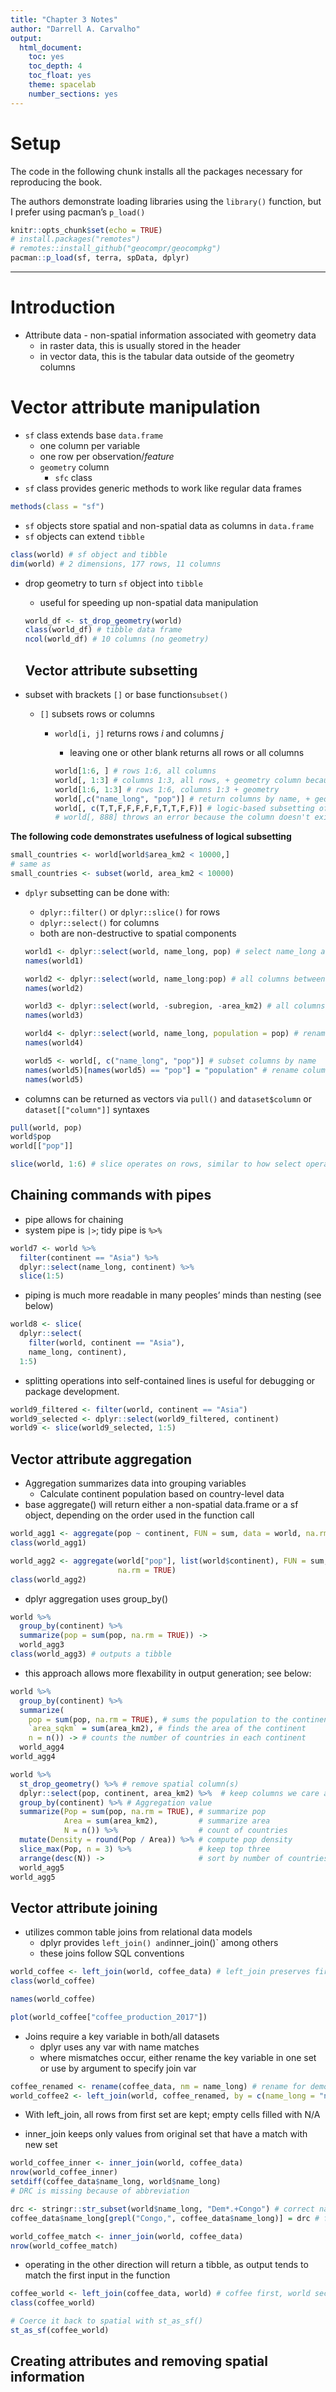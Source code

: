 ```yaml
---
title: "Chapter 3 Notes"
author: "Darrell A. Carvalho"
output:
  html_document: 
    toc: yes
    toc_depth: 4
    toc_float: yes
    theme: spacelab
    number_sections: yes
---
```


# Setup

The code in the following chunk installs all the packages necessary for reproducing the book.

The authors demonstrate loading libraries using the `library()` function, but I prefer using pacman's `p_load()`

```r
knitr::opts_chunk$set(echo = TRUE)
# install.packages("remotes")
# remotes::install_github("geocompr/geocompkg")
pacman::p_load(sf, terra, spData, dplyr)
```

------------------------------------------------------------------------

# Introduction

-   Attribute data - non-spatial information associated with geometry data
    -   in raster data, this is usually stored in the header
    -   in vector data, this is the tabular data outside of the geometry columns

# Vector attribute manipulation

-   `sf` class extends base `data.frame`
    -   one column per variable
    -   one row per observation/*feature*
    -   `geometry` column
        -   `sfc` class
-   `sf` class provides generic methods to work like regular data frames

```r
methods(class = "sf")
```

-   `sf` objects store spatial and non-spatial data as columns in `data.frame`
-   `sf` objects can extend `tibble`

```r
class(world) # sf object and tibble
dim(world) # 2 dimensions, 177 rows, 11 columns
```

-   drop geometry to turn `sf` object into `tibble`

    -   useful for speeding up non-spatial data manipulation

    ```r
    world_df <- st_drop_geometry(world)
    class(world_df) # tibble data frame
    ncol(world_df) # 10 columns (no geometry)
    ```

    ## Vector attribute subsetting

-   subset with brackets `[]` or base function`subset()`

    -   `[]` subsets rows or columns
        -   `world[i, j]` returns rows *i* and columns *j*

            -   leaving one or other blank returns all rows or all columns

            ```r
            world[1:6, ] # rows 1:6, all columns
            world[, 1:3] # columns 1:3, all rows, + geometry column because 'sticky' sf
            world[1:6, 1:3] # rows 1:6, columns 1:3 + geometry
            world[,c("name_long", "pop")] # return columns by name, + geometry
            world[, c(T,T,F,F,F,F,F,T,T,F,F)] # logic-based subsetting of columns
            # world[, 888] throws an error because the column doesn't exist
            ```

**The following code demonstrates usefulness of logical subsetting**

```r
small_countries <- world[world$area_km2 < 10000,]
# same as
small_countries <- subset(world, area_km2 < 10000)
```

-   `dplyr` subsetting can be done with:

    -   `dplyr::filter()` or `dplyr::slice()` for rows
    -   `dplyr::select()` for columns
    -   both are non-destructive to spatial components

    ```r
    world1 <- dplyr::select(world, name_long, pop) # select name_long and pop cols
    names(world1)

    world2 <- dplyr::select(world, name_long:pop) # all columns between name_long and pop (inclusive)
    names(world2)

    world3 <- dplyr::select(world, -subregion, -area_km2) # all columns except subregion and area_km2 (inclusive)
    names(world3)

    world4 <- dplyr::select(world, name_long, population = pop) # renaming a column through selection
    names(world4)

    world5 <- world[, c("name_long", "pop")] # subset columns by name
    names(world5)[names(world5) == "pop"] = "population" # rename column manually via base R
    names(world5)
    ```

-   columns can be returned as vectors via `pull()` and `dataset$column` or `dataset[["column"]]` syntaxes

```r
pull(world, pop)
world$pop
world[["pop"]]
```

```r
slice(world, 1:6) # slice operates on rows, similar to how select operates on columns
```

## Chaining commands with pipes

-   pipe allows for chaining
-   system pipe is `|>`; tidy pipe is `%>%`

```r
world7 <- world %>%
  filter(continent == "Asia") %>%
  dplyr::select(name_long, continent) %>%
  slice(1:5)
```

-   piping is much more readable in many peoples' minds than nesting (see below)

```r
world8 <- slice(
  dplyr::select(
    filter(world, continent == "Asia"),
    name_long, continent),
  1:5)
```

-   splitting operations into self-contained lines is useful for debugging or package development.

```r
world9_filtered <- filter(world, continent == "Asia")
world9_selected <- dplyr::select(world9_filtered, continent)
world9 <- slice(world9_selected, 1:5)
```

## Vector attribute aggregation

-   Aggregation summarizes data into grouping variables
    -   Calculate continent population based on country-level data
-   base aggregate() will return either a non-spatial data.frame or a sf object, depending on the order used in the function call

```r
world_agg1 <- aggregate(pop ~ continent, FUN = sum, data = world, na.rm = TRUE)
class(world_agg1)
```

```r
world_agg2 <- aggregate(world["pop"], list(world$continent), FUN = sum,
                        na.rm = TRUE)
class(world_agg2)
```

-   dplyr aggregation uses group_by()

```r
world %>% 
  group_by(continent) %>% 
  summarize(pop = sum(pop, na.rm = TRUE)) -> 
  world_agg3
class(world_agg3) # outputs a tibble
```

-   this approach allows more flexability in output generation; see below:

```r
world %>% 
  group_by(continent) %>% 
  summarize(
    pop = sum(pop, na.rm = TRUE), # sums the population to the continent
    `area_sqkm` = sum(area_km2), # finds the area of the continent
    n = n()) -> # counts the number of countries in each continent
  world_agg4
world_agg4
```

```r
world %>% 
  st_drop_geometry() %>% # remove spatial column(s)
  dplyr::select(pop, continent, area_km2) %>%  # keep columns we care about
  group_by(continent) %>% # Aggregation value
  summarize(Pop = sum(pop, na.rm = TRUE), # summarize pop
            Area = sum(area_km2),         # summarize area
            N = n()) %>%                  # count of countries
  mutate(Density = round(Pop / Area)) %>% # compute pop density
  slice_max(Pop, n = 3) %>%               # keep top three
  arrange(desc(N)) ->                     # sort by number of countries
  world_agg5
world_agg5
```

## Vector attribute joining

-   utilizes common table joins from relational data models
    -   dplyr provides `left_join() and`inner_join()\` among others
    -   these joins follow SQL conventions

```r
world_coffee <- left_join(world, coffee_data) # left_join preserves first set
class(world_coffee)

names(world_coffee)

plot(world_coffee["coffee_production_2017"])
```

-   Joins require a key variable in both/all datasets
    -   dplyr uses any var with name matches
    -   where mismatches occur, either rename the key variable in one set or use by argument to specify join var

```r
coffee_renamed <- rename(coffee_data, nm = name_long) # rename for demo
world_coffee2 <- left_join(world, coffee_renamed, by = c(name_long = "nm"))
```

-   With left_join, all rows from first set are kept; empty cells filled with N/A

-   inner_join keeps only values from original set that have a match with new set

```r
world_coffee_inner <- inner_join(world, coffee_data)
nrow(world_coffee_inner)
setdiff(coffee_data$name_long, world$name_long)
# DRC is missing because of abbreviation
```

```r
drc <- stringr::str_subset(world$name_long, "Dem*.+Congo") # correct name
coffee_data$name_long[grepl("Congo,", coffee_data$name_long)] = drc # fix coffee_data
```

```r
world_coffee_match <- inner_join(world, coffee_data)
nrow(world_coffee_match)
```

-   operating in the other direction will return a tibble, as output tends to match the first input in the function

```r
coffee_world <- left_join(coffee_data, world) # coffee first, world second
class(coffee_world)

# Coerce it back to spatial with st_as_sf()
st_as_sf(coffee_world)
```

## Creating attributes and removing spatial information
